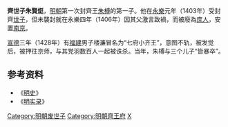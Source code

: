 '''齊世子朱賢烶'''{{BD|？||1428年|catIdx=Z朱}}，[[明朝|明朝]]第一次封齊王[[朱榑|朱榑]]的第一子。他在[[永乐_(明朝)|永樂]]元年（1403年）受封齊[[世子|世子]]，但未襲封就在永樂四年（1406年）因其父激言致禍，而被廢為[[庶民|庶人]]，安置[[应天府_(明朝)|南京]]。

[[宣德|宣德]]三年（1428年）有[[福建|福建]]男子楼濂冒名为“七府小齐王”，意图不轨，被发觉后，被押往京师，与其党羽数百人一起被诛杀。当年，朱榑与三个儿子“皆暴卒”。

==参考资料==
*《[[明史|明史]]》
*《[[明实录|明实录]]》

[[Category:明朝废世子|Category:明朝废世子]]
[[Category:明朝齊王府|Category:明朝齊王府]]
[[Category:朱姓|X]]